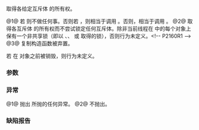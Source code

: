 {{cpp/thread/scoped_lock/title|scoped_lock}}
{{cpp/thread/scoped_lock/navbar}}
{{dcl begin}}
{{dcl|num=1|since=c++17|
explicit scoped_lock( MutexTypes&amp;... m );
}}
{{dcl|num=2|since=c++17|
scoped_lock( std::adopt_lock_t, MutexTypes&amp;... m );
}}
{{dcl|num=3|since=c++17|1=
scoped_lock( const scoped_lock&amp; ) = delete;
}}
{{dcl end}}

取得各给定互斥体 {{c|m}} 的所有权。

@1@ 若 {{c|1=sizeof...(MutexTypes) == 0}} 则不做任何事。否则若 {{c|1=sizeof...(MutexTypes) == 1}}，则相当于调用 {{c|m.lock()}}。否则，相当于调用 {{c|std::lock(m...)}}。
@2@ 取得各互斥体 {{c|m...}} 的所有权而不尝试锁定任何互斥体。除非当前线程在 {{tt|m...}} 中的每个对象上保有一个非共享锁（即以 {{tt|lock}}、{{tt|try_lock}}、{{tt|try_lock_for}} 或 {{tt|try_lock_until}} 取得的锁），否则行为未定义。&lt;!-- P2160R1 --&gt;
@3@ 复制构造函数被弃置。

若 {{c|m}} 在 {{tt|scoped_lock}} 对象之前被销毁，则行为未定义。

===参数===
{{par begin}}
{{par|m|要获得所有权的各互斥体}}
{{par end}}

===异常===
@1@ 抛出 {{c|m.lock()}} 所抛的任何异常。
@2@ 不抛出。

===缺陷报告===
{{dr list begin}}
{{dr list item|paper=p0739r0|std=C++17|before={{tt|adopt_lock_t}} 参数在最后，妨碍类模板实参推导|after=移到最前}}
{{dr list end}}

{{langlinks|de|en|es|fr|it|ja|pt|ru}}